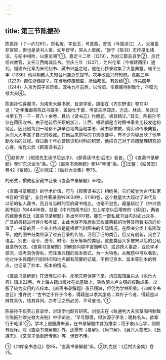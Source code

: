 ```yaml
---
---
---
```

title: 第三节陈振孙
---



陈振孙（？—约1261），原名瑗，字伯玉，号直斋，安吉（今属浙江）人。父祖虽非官宦，但也是读书人家。幼年好学，常从人借阅，“尝于《班书》志传录出诸诏，与纪中相附，以便览阅”①。嘉定十二年（1219），为浙江鄞县县学②，后迁绍兴教官，又任江西南城县令。宝庆三年（1227），为兴化军（今福建莆田）通判。福建兴化军为宋代刻书、藏书兴盛之地，他在此抄录收集了大量典籍。端平三年（1236）他以朝散大夫知台州兼浙东提举。次年改嘉兴府知府。嘉熙三年（1239）调任浙西提举，在当地停废醋库，抚恤邦民，有政绩③。淳祐四年（1244）入京为国子监司业。淳祐九年前后，以侍郎、宝章阁待制致仕，卒赠光禄大夫④。

陈振孙性喜藏书，为南宋大藏书家、目录学家。周密在《齐东野语》卷12中说：“近年惟直斋陈氏书最多，盖尝仕于莆，传录夹漈郑氏、方氏、林氏、吴氏旧书至五万一千一百八十余卷，且仿《读书志》作解题，极其精详。”其实，陈振孙不仅在莆田收书。由于他前后任职的浙江、江西、福建都是当时图书事业比较发达的地区，因此他每到一地都不辞辛苦地向当地学者、藏书家求教，购买和传录典籍，从而大大丰富了自己的收藏。在他后来撰写的书录提要中，有不少内容反映了他辛勤收书的过程。经过数十年心营目识和材料的积累，他把自己对于典籍整理研究的心得，按晁公武《郡斋读书志》

①赵希弁：《昭德先生读书后志序》，《郡斋读书志·后志》卷首。①《直斋书录解题》卷5“东汉诏令”条。②《直斋书录解题》卷14“琴谱”条。③王鏊：《姑苏志》卷42《宦绩》。④刘克庄：《后村大全集》卷75。

的形式，撰成私家藏书目录《直斋书录解题》56卷。

《直斋书录解题》的学术价值，可与《郡斋读书志》相媲美，它们被誉为古代私家书目的“双璧”。全目共著录图书3039种，51180卷，这个数量大大超过了宋代及以前的私人藏书，而且与当时的官府藏书相比，也毫不逊色，藏量超过了《中兴馆阁书目》的44486卷，就是《中兴馆阁书目》加上孝宗以后增修的《续目》，两者的藏量也仅比《直斋书录解题》多出8000卷。能在一部私藏书目内对如此众多、广泛的典籍进行评介和考证，由此也就不难想象其收藏典籍的功劳及所著书录的价值了。书录的另一个突出特点是能根据当时图书的实际情况，在图书分类上有所改革。他的图书分类继承了过去目录的传统，沿用了旧的类目，但又有创新，设立了语孟、别史、诏令、法令、时令、音乐等新的类目，这些类目大多被宋以后的公私目录所仿效。《直斋书录解题》的解题内容丰富而明切，或述撰人事迹，或论学术源流，或考真伪得失，而注重典籍的版本款式，为一大特色。从解题中可以看到，他对许多典籍的刊刻时间和地点都有简要的记载，不但记京本、监本等刻本的特点，也记录了抄本、拓本的情况。

《直斋书录解题》在流传过程中，未能完整保存下来。清四库馆臣只从《永乐大典》辑出22卷。今上海古籍出版社在此基础上，吸收清人卢文弨的校勘成果，出版了较为实用的点校本。《直斋书录解题》虽已残缺，但仍为学林所重。《四库全书总目》推许说：“古书之不传于今者，得藉是以求其崖略；其传于今者，得藉是以辨其真伪，核其异同。亦考证之所必资，不可废也。”①

陈振孙不仅究心目录学，对理学也颇有研究。刘克庄在《故通判大夫宝章阁待制致仕陈振孙赠光禄大夫制》中评论说，“早号醇儒，得渊源于伊洛；晚称名从，欲辈行于乾淳”②。学术上他服膺朱熹，在书录解题中甚为推崇；而于象山心学，则颇有贬斥。除《直斋书录解题》外，还撰有《易解》、《尚书解》、《吴兴人物志》、《氏族志》、《玄真子渔歌碑传集》等，但皆不传。

①《四库全书总目》卷85，“直斋书录解题”条。②刘克庄：《后村大全集》卷75。